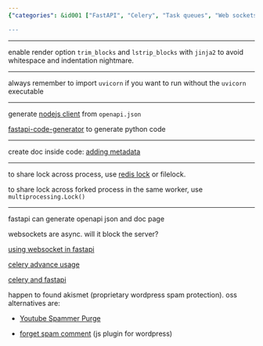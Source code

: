 ```yaml
---
{"categories": &id001 ["FastAPI", "Celery", "Task queues", "Web sockets", "Jinja2 whitespace issues", "Uvicorn import", "Openapi.json client code generation"], "category": "FastAPI", "date": "2023-04-02 10:40:24", "description": "This article delves into the integration of FastAPI, Celery, and task queues with web sockets. It covers various topics like resolving Jinja2 whitespace issues, working with uvicorn import, utilizing openapi.json client code generation for documentation purposes, adding metadata to enhance docs, and sharing locks across multiple processes. Additionally, it provides useful resources for advanced usage.", "tags": *id001, "title": "Fastapi, Celery, Task Queue, Websocket"}

---
```


------

enable render option `trim_blocks` and `lstrip_blocks` with `jinja2` to avoid whitespace and indentation nightmare.

----

always remember to import `uvicorn` if you want to run without the `uvicorn` executable

----

generate [nodejs client](https://fastapi.tiangolo.com/advanced/generate-clients/) from `openapi.json`

[fastapi-code-generator](https://pypi.org/project/fastapi-code-generator/) to generate python code

----

create doc inside code: [adding metadata](https://fastapi.tiangolo.com/tutorial/metadata/)

----

to share lock across process, use [redis lock](https://pypi.org/project/python-redis-lock/) or filelock.

to share lock across forked process in the same worker, use `multiprocessing.Lock()`

----

fastapi can generate openapi json and doc page

websockets are async. will it block the server?

[using websocket in fastapi](https://fastapi.tiangolo.com/zh/advanced/websockets/)

[celery advance usage](https://medium.com/pythonistas/a-complete-guide-to-production-ready-celery-configuration-5777780b3166#:~:text=The%20task%20can%20catch%20this%20to%20clean%20up,try%3A%20return%20do_work%20%28%29%20except%20SoftTimeLimitExceeded%3A%20cleanup_in_a_hurry%20%28%29)

[celery and fastapi](https://derlin.github.io/introduction-to-fastapi-and-celery/03-celery/#:~:text=Celery%20doesn%27t%20provide%20an%20obvious%20way%20to%20limit,is%20already%20running%2C%20he%20should%20get%20an%20error.)

happen to found akismet (proprietary wordpress spam protection). oss alternatives are:

- [Youtube Spammer Purge](https://github.com/ThioJoe/YT-Spammer-Purge)

- [forget spam comment](https://github.com/thegulshankumar/forget-spam-comment/) (js plugin for wordpress)

